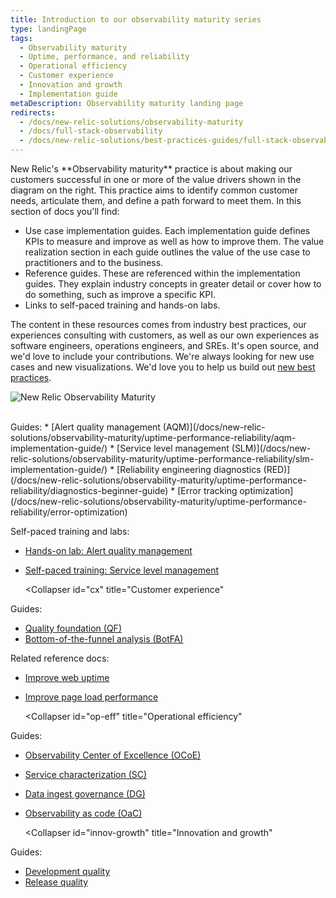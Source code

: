```yaml
---
title: Introduction to our observability maturity series
type: landingPage
tags:
  - Observability maturity
  - Uptime, performance, and reliability
  - Operational efficiency
  - Customer experience
  - Innovation and growth
  - Implementation guide
metaDescription: Observability maturity landing page
redirects:
  - /docs/new-relic-solutions/observability-maturity
  - /docs/full-stack-observability
  - /docs/new-relic-solutions/best-practices-guides/full-stack-observability
---
```



<LandingPageHero>
  <HeroContent>
New Relic's **Observability maturity** practice is about making our customers successful in one or more of the value drivers shown in the diagram on the right. This practice aims to identify common customer needs, articulate them, and define a path forward to meet them. In this section of docs you'll find:

* Use case implementation guides. Each implementation guide defines KPIs to measure and improve as well as how to improve them. The value realization section in each guide outlines the value of the use case to practitioners and to the business.
* Reference guides. These are referenced within the implementation guides. They explain industry concepts in greater detail or cover how to do something, such as improve a specific KPI.
* Links to self-paced training and hands-on labs.

The content in these resources comes from industry best practices, our experiences consulting with customers, as well as our own experiences as software engineers, operations engineers, and SREs. It's open source, and we'd love to include your contributions. We're always looking for new use cases and new visualizations. We'd love you to help us build out [new best practices](/docs/style-guide/writing-docs/article-templates/om-implementation-guide).
  </HeroContent>

  <img
    title="New Relic Observability Maturity"
    alt="New Relic Observability Maturity"
    src={observabilitymaturityOmavDrivers}
  />
</LandingPageHero>

<br/>

<CollapserGroup>
  <Collapser
    id="upr"
    title="Uptime, performance, and reliability"
  >
Guides:
* [Alert quality management (AQM)](/docs/new-relic-solutions/observability-maturity/uptime-performance-reliability/aqm-implementation-guide/)
* [Service level management (SLM)](/docs/new-relic-solutions/observability-maturity/uptime-performance-reliability/slm-implementation-guide/)
* [Reliability engineering diagnostics (RED)](/docs/new-relic-solutions/observability-maturity/uptime-performance-reliability/diagnostics-beginner-guide)
* [Error tracking optimization](/docs/new-relic-solutions/observability-maturity/uptime-performance-reliability/error-optimization)

Self-paced training and labs:
* [Hands-on lab: Alert quality management](https://learn.newrelic.com/hands-on-lab-alert-quality-management)
* [Self-paced training: Service level management](https://learn.newrelic.com/self-paced-service-level-management)

  </Collapser>

  <Collapser
    id="cx"
    title="Customer experience"
  >
Guides:
* [Quality foundation (QF)](/docs/new-relic-solutions/observability-maturity/customer-experience/quality-foundation-implementation-guide)
* [Bottom-of-the-funnel analysis (BotFA)](/docs/new-relic-solutions/observability-maturity/customer-experience/bofta-implementation-guide)

Related reference docs:
* [Improve web uptime](/docs/new-relic-solutions/observability-maturity/customer-experience/cx-improve-web-uptime)
* [Improve page load performance](/docs/new-relic-solutions/observability-maturity/customer-experience/cx-improve-page-load)

  </Collapser>

  <Collapser
    id="op-eff"
    title="Operational efficiency"
  >
Guides:
* [Observability Center of Excellence (OCoE)](/docs/new-relic-solutions/observability-maturity/operational-efficiency/observability-coe/)
* [Service characterization (SC)](/docs/new-relic-solutions/observability-maturity/operational-efficiency/sc-implementation-guide/)
* [Data ingest governance (DG)](/docs/new-relic-solutions/observability-maturity/operational-efficiency/dg-intro/)
* [Observability as code (OaC)](/docs/new-relic-solutions/observability-maturity/operational-efficiency/observability-as-code-guide)

  </Collapser>

  <Collapser
    id="innov-growth"
    title="Innovation and growth"
  >
Guides:
* [Development quality](/docs/new-relic-solutions/observability-maturity/innovation-growth/development-quality-implementation-guide)
* [Release quality](/docs/new-relic-solutions/observability-maturity/innovation-growth/release-quality-implementation-guide)
  </Collapser>


</CollapserGroup>
